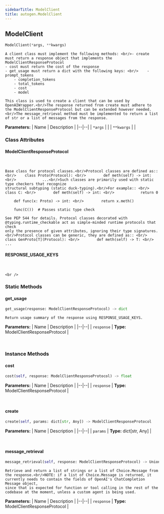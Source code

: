 ```yaml
---
sidebarTitle: ModelClient
title: autogen.ModelClient
---
```

<h2 id="autogen.ModelClient" class="doc doc-heading">
    <code class="doc-symbol doc-symbol-heading doc-symbol-class"></code>
    <span class="doc doc-object-name doc-class-name">ModelClient</span>
</h2>

```python
ModelClient(*args, **kwargs)
```

    A client class must implement the following methods: <br/>- create must return a response object that implements the ModelClientResponseProtocol
    - cost must return the cost of the response
    - get_usage must return a dict with the following keys: <br/>    - prompt_tokens
        - completion_tokens
        - total_tokens
        - cost
        - model
    
    This class is used to create a client that can be used by OpenAIWrapper.<br/>The response returned from create must adhere to the ModelClientResponseProtocol but can be extended however needed.<br/>The message_retrieval method must be implemented to return a list of str or a list of messages from the response.

<b>Parameters:</b>
| Name | Description |
|--|--|
| `*args` |  |
| `**kwargs` |  |

### Class Attributes

<code class="doc-symbol doc-symbol-heading doc-symbol-attribute"></code>
#### ModelClientResponseProtocol
<br />

    Base class for protocol classes.<br/>Protocol classes are defined as:: <br/>    class Proto(Protocol): <br/>        def meth(self) -> int: <br/>            ...<br/>Such classes are primarily used with static type checkers that recognize
    structural subtyping (static duck-typing).<br/>For example:: <br/>    class C: <br/>        def meth(self) -> int: <br/>            return 0
    
        def func(x: Proto) -> int: <br/>        return x.meth()
    
        func(C())  # Passes static type check
    
    See PEP 544 for details. Protocol classes decorated with
    @typing.runtime_checkable act as simple-minded runtime protocols that check
    only the presence of given attributes, ignoring their type signatures.<br/>Protocol classes can be generic, they are defined as:: <br/>    class GenProto[T](Protocol): <br/>        def meth(self) -> T: <br/>            ...

<code class="doc-symbol doc-symbol-heading doc-symbol-attribute"></code>
#### RESPONSE_USAGE_KEYS
<br />

    <br />

### Static Methods

<code class="doc-symbol doc-symbol-heading doc-symbol-method"></code>
#### get_usage

```python
get_usage(response: ModelClientResponseProtocol) -> dict
```

    Return usage summary of the response using RESPONSE_USAGE_KEYS.

<b>Parameters:</b>
| Name | Description |
|--|--|
| `response` | **Type:** ModelClientResponseProtocol |

<br />

### Instance Methods

<code class="doc-symbol doc-symbol-heading doc-symbol-method"></code>
#### cost

```python
cost(self, response: ModelClientResponseProtocol) -> float
```

    

<b>Parameters:</b>
| Name | Description |
|--|--|
| `response` | **Type:** ModelClientResponseProtocol |

<br />

<code class="doc-symbol doc-symbol-heading doc-symbol-method"></code>
#### create

```python
create(self, params: dict[str, Any]) -> ModelClientResponseProtocol
```

    

<b>Parameters:</b>
| Name | Description |
|--|--|
| `params` | **Type:** dict[str, Any] |

<br />

<code class="doc-symbol doc-symbol-heading doc-symbol-method"></code>
#### message_retrieval

```python
message_retrieval(self, response: ModelClientResponseProtocol) -> Union[list[str], list[Message]]
```

    Retrieve and return a list of strings or a list of Choice.Message from the response.<br/>NOTE: if a list of Choice.Message is returned, it currently needs to contain the fields of OpenAI's ChatCompletion Message object,
    since that is expected for function or tool calling in the rest of the codebase at the moment, unless a custom agent is being used.

<b>Parameters:</b>
| Name | Description |
|--|--|
| `response` | **Type:** ModelClientResponseProtocol |

<br />